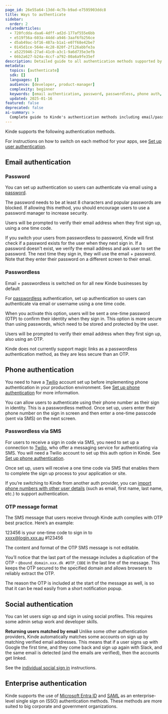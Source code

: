 ```yaml
---
page_id: 26e55a64-13dd-4c7b-b9ad-e7595903ddc8
title: Ways to authenticate
sidebar:
  order: 2
relatedArticles:
  - 720fcdda-daa6-4dff-ad2d-177af555e6bb
  - e519f56a-603a-44dd-a946-3aaf6fb256ce
  - d5ab49ac-bf16-487a-b1a1-e07f68e42be7
  - 0145d1ce-564e-4c28-820f-2f126abbfe3a
  - a5225946-27ad-41c0-a3c1-9a6d735e3efb
  - 66b2a627-b24a-4ccf-a792-80a6a9fe35ef
description: Detailed guide to all authentication methods supported by Kinde including email, phone, social, and enterprise authentication.
metadata:
  topics: [authenticate]
  sdk: []
  languages: []
  audience: [developer, product-manager]
  complexity: beginner
  keywords: [email authentication, password, passwordless, phone auth, SMS, social login, enterprise SSO, OTP]
  updated: 2025-01-16
featured: false
deprecated: false
ai-summary: >
  Complete guide to Kinde's authentication methods including email/password, passwordless OTP, phone SMS authentication, social providers, and enterprise SSO connections.
---
```


Kinde supports the following authentication methods.

For instructions on how to switch on each method for your apps, see [Set up user authentication](/authenticate/authentication-methods/set-up-user-authentication/).

## Email authentication

### Password

You can set up authentication so users can authenticate via email using a [password](/authenticate/authentication-methods/password-authentication/).

The password needs to be at least 8 characters and popular passwords are blocked. If allowing this method, you should encourage users to use a password manager to increase security.

Users will be prompted to verify their email address when they first sign up, using a one time code.

<Aside type="warning">

If you switch your users from passwordless to password, Kinde will first check if a password exists for the user when they next sign in. If a password doesn't exist, we verify the email address and ask user to set the password. The next time they sign in, they will use the email + password. Note that they enter their password on a different screen to their email.

</Aside>

### Passwordless

<Aside>

Email + passwordless is switched on for all new Kinde businesses by default

</Aside>

For [passwordless](/authenticate/authentication-methods/passwordless-authentication/) authentication, set up authentication so users can authenticate via email or username using a one time code.

When you activate this option, users will be sent a one-time password (OTP) to confirm their identity when they sign in. This option is more secure than using passwords, which need to be stored and protected by the user.

Users will be prompted to verify their email address when they first sign up, also using an OTP.

Kinde does not currently support magic links as a passwordless authentication method, as they are less secure than an OTP.

## Phone authentication

<Aside>

You need to have a [Twilio](https://www.twilio.com/en-us) account set up before implementing phone authentication in your production environment. See [Set up phone authentication](/authenticate/authentication-methods/phone-authentication/) for more information.

</Aside>

You can allow users to authenticate using their phone number as their sign in identity. This is a passwordless method. Once set up, users enter their phone number on the sign in screen and then enter a one-time passcode (sent via SMS) on the next screen.

### Passwordless via SMS

For users to receive a sign in code via SMS, you need to set up a connection to [Twilio](https://www.twilio.com/en-us), who offer a messaging service for authenticating via SMS. You will need a Twilio account to set up this auth option in Kinde. See [Set up phone authentication](/authenticate/authentication-methods/phone-authentication/).

Once set up, users will receive a one time code via SMS that enables them to complete the sign up process to your application or site.

If you’re switching to Kinde from another auth provider, you can [import phone numbers with other user details](/manage-users/add-and-edit/import-users-in-bulk/) (such as email, first name, last name, etc.) to support authentication.

### OTP message format

The SMS message that users receive through Kinde auth complies with OTP best practice. Here’s an example:

<aside>

123456 is your one-time code to sign in to  
xxxx@login.xxx.au #123456

</aside>

The content and format of the OTP SMS message is not editable.

You’ll notice that the last part of the message includes a duplication of the OTP - `@bound_domain.xxx.dk #OTP_CODE` in the last line of the message. This keeps the OTP secured to the specified domain and allows browsers to reliably extract the OTP.

The reason the OTP is included at the start of the message as well, is so that it can be read easily from a short notification popup.

## Social authentication

You can let users sign up and sign in using social profiles. This requires some admin setup work and developer skills.

**Returning users matched by email** Unlike some other authentication providers, Kinde automatically matches some accounts on sign up by matching verified email addresses. This means that if a user signs up with Google the first time, and they come back and sign up again with Slack, and the same email is detected (and the emails are verified), then the accounts get linked.

See the [individual social sign in](/authenticate/social-sign-in/add-social-sign-in/) instructions.

## Enterprise authentication

Kinde supports the use of [Microsoft Entra ID](/authenticate/enterprise-connections/azure/) and [SAML](/authenticate/enterprise-connections/custom-saml/) as an enterprise-level single sign on (SSO) authentication methods. These methods are more suited to big corporate and government organizations.
